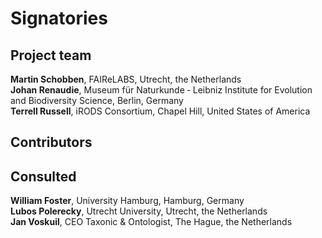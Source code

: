 # Signatories
<!-- 
This section provides the ISC with a view of the support received from the community for a proposal. Acceptance isn't predicated on popularity but community acceptance is important.  Willingness to accept outside input is also a good marker for project delivery. 

An optional section would be for R-Core signatories where changes to R are proposed.
-->

## Project team

**Martin Schobben**, FAIReLABS, Utrecht, the Netherlands    
**Johan Renaudie**, Museum für Naturkunde ‐ Leibniz Institute for Evolution and Biodiversity Science, Berlin, Germany      
**Terrell Russell**, iRODS Consortium, Chapel Hill, United States of America 

<!-- 
Who are the people responsible for actually delivering the project if the proposal gets accepted and are already signed up and rearing to go?
-->

## Contributors


<!-- 
Who are the people who have actively helped with this proposal but won't necessarily be on the core project team later?
-->

## Consulted

**William Foster**, University Hamburg, Hamburg, Germany   
**Lubos Polerecky**, Utrecht University, Utrecht, the Netherlands    
**Jan Voskuil**, CEO Taxonic & Ontologist, The Hague, the Netherlands
<!-- 
Who has been given the opportunity to provide feedback on the proposal? This should include any R Consortium & ISC members who the proposal has been discussed with.
-->

